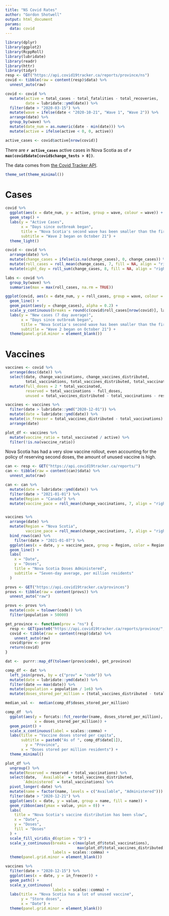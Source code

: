 ```yaml
---
title: "NS Covid Rates"
author: "Gordon Shotwell"
output: html_document
params:
  data: covid
---
```


```r
library(dplyr)
library(ggplot2)
library(RcppRoll)
library(lubridate)
library(readr)
library(httr)
library(tidyr)
resp <- GET("https://api.covid19tracker.ca/reports/province/ns")
covid <- tibble(raw = content(resp)$data) %>% 
  unnest_auto(raw)

covid <- covid %>% 
  mutate(active = total_cases - total_fatalities - total_recoveries,
         date = lubridate::ymd(date)) %>%
  filter(date > "2020-03-15") %>% 
  mutate(wave = ifelse(date < "2020-10-21", "Wave 1", "Wave 2")) %>% 
  arrange(date) %>% 
  group_by(wave) %>% 
  mutate(date_num = as.numeric(date - min(date))) %>% 
  mutate(active = ifelse(active < 0, 0, active)) 

active_cases <- covid$active[nrow(covid)]
```

There are **`r active_cases`** active cases in Nova Scotia as of **`r max(covid$date[covid$change_tests > 0])`**.

The data comes from [the Covid Tracker API](https://api.covid19tracker.ca/). 

```r
theme_set(theme_minimal())
```

# Cases

```r
covid %>% 
  ggplot(aes(x = date_num, y = active, group = wave, colour = wave)) +
  geom_step() +
  labs(y = "Active Cases",
       x = "Days since outbreak began",
       title = "Nova Scotia's second wave has been smaller than the first",
       subtitle = "Wave 2 began on October 21") +
  theme_light()

covid <- covid %>% 
  arrange(date) %>% 
  mutate(change_cases = ifelse(is.na(change_cases), 0, change_cases)) %>% 
  mutate(roll_cases = roll_mean(change_cases, 7, fill = NA, align = "right")) %>%
  mutate(eight_day = roll_sum(change_cases, 8, fill = NA, align = "right")) 

labs <- covid %>% 
  group_by(wave) %>% 
  summarise(max = max(roll_cases, na.rm = TRUE))

ggplot(covid, aes(x = date_num, y = roll_cases, group = wave, colour = wave)) +
  geom_line() +
  geom_point(aes(y = change_cases), alpha = 0.2) +
  scale_y_continuous(breaks = round(c(covid$roll_cases[nrow(covid)], labs$max), 1)) +
  labs(y = "New cases (7 day average)",
       x = "Days since outbreak began",
       title = "Nova Scotia's second wave has been smaller than the first",
       subtitle = "Wave 2 began on October 21") +
  theme(panel.grid.minor = element_blank())
```

# Vaccines

```r
vaccines <- covid %>% 
  arrange(desc(date)) %>% 
  select(date, change_vaccinations, change_vaccines_distributed, 
         total_vaccinations, total_vaccines_distributed, total_vaccinated, active) %>% 
  mutate(full_doses = 2 * total_vaccinated,
         reserved = total_vaccinations - full_doses,
         unused = total_vaccines_distributed - total_vaccinations - reserved)

vaccines <- vaccines %>% 
  filter(date > lubridate::ymd("2020-12-01")) %>% 
  mutate(date = lubridate::ymd(date)) %>% 
  mutate(in_freezer = total_vaccines_distributed - total_vaccinations) %>% 
  arrange(date)

plot_df <- vaccines %>% 
  mutate(vaccine_ratio = total_vaccinated / active) %>% 
  filter(!is.na(vaccine_ratio)) 
```


Nova Scotia has had a very slow vaccine rollout, even accounting for the policy of reserving second doses, the amount of unused vaccine is high. 

```r
can <- resp <- GET("https://api.covid19tracker.ca/reports/")
can <- tibble(raw = content(can)$data) %>% 
  unnest_auto(raw)

can <- can %>% 
  mutate(date = lubridate::ymd(date)) %>% 
  filter(date > "2021-01-01") %>% 
  mutate(Region = "Canada") %>% 
  mutate(vaccine_pace = roll_mean(change_vaccinations, 7, align = "right", fill = 0, na.rm = TRUE) / 37)


vaccines %>% 
  arrange(date) %>% 
  mutate(Region = "Nova Scotia",
         vaccine_pace = roll_mean(change_vaccinations, 7, align = "right", fill = 0, na.rm = TRUE) / 0.9) %>% 
  bind_rows(can) %>% 
    filter(date > "2021-01-07") %>% 
  ggplot(aes(x = date, y = vaccine_pace, group = Region, color = Region)) +
  geom_line() +
  labs(
    x = "Date",
    y = "Doses",
    title = "Nova Scotia Doses Administered",
    subtitle = "Seven-day average, per million residents"
  )
```

```r
provs <- GET("https://api.covid19tracker.ca/provinces")
provs <- tibble(raw = content(provs)) %>% 
  unnest_auto("raw")

provs <- provs %>% 
  mutate(code = tolower(code)) %>% 
  filter(population > 50000)

get_province <- function(prov = "ns") {
  resp <- GET(paste0("https://api.covid19tracker.ca/reports/province/", prov), query = list(after = Sys.Date() - 7))
  covid <- tibble(raw = content(resp)$data) %>% 
    unnest_auto(raw)
  covid$prov <- prov
  return(covid)
}

dat <-  purrr::map_df(tolower(provs$code), get_province)

comp_df <- dat %>% 
  left_join(provs, by = c("prov" = "code")) %>% 
  mutate(date = lubridate::ymd(date)) %>% 
  filter(date == max(date)) %>% 
  mutate(population = population / 1e6) %>% 
  mutate(doses_stored_per_million = (total_vaccines_distributed - total_vaccinations) / population)

median_val <-  median(comp_df$doses_stored_per_million)

comp_df  %>% 
  ggplot(aes(y = forcats::fct_reorder(name, doses_stored_per_million), 
             x = doses_stored_per_million)) +
  geom_point() +
  scale_x_continuous(label = scales::comma) +
  labs(title = "Vaccine doses stored per capita",
       subtitle = paste0("As of ", comp_df$date[1]),
         y = "Province",
       x = "Doses stored per million residents") + 
  theme_minimal()

```

```r
plot_df %>%
  ungroup() %>% 
  mutate(Reserved = reserved + total_vaccinations) %>% 
  select(date,  `Available` = total_vaccines_distributed, 
        `Administered` = total_vaccinations) %>% 
  pivot_longer(-date) %>% 
  mutate(name = factor(name, levels = c("Available", "Administered"))) %>% 
  filter(date > "2020-12-21") %>% 
  ggplot(aes(x = date, y = value, group = name, fill = name)) +
  geom_ribbon(aes(ymax = value, ymin = 0)) +
  labs(
    title = "Nova Scotia's vaccine distribution has been slow",
    x = "Date",
    y = "Doses",
    fill = "Doses"
  ) +
  scale_fill_viridis_d(option = "D") +
  scale_y_continuous(breaks = c(max(plot_df$total_vaccinations), 
                                max(plot_df$total_vaccines_distributed, na.rm = TRUE)),
                     labels = scales::comma) +
  theme(panel.grid.minor = element_blank())
```


```r
vaccines %>% 
  filter(date > "2020-12-15") %>% 
  ggplot(aes(x = date, y = in_freezer)) +
  geom_path() +
  scale_y_continuous(
                     labels = scales::comma) +
  labs(title = "Nova Scotia has a lot of unused vaccine",
       y = "Store doses",
       x = "Date") +
  theme(panel.grid.minor = element_blank()) 
```





